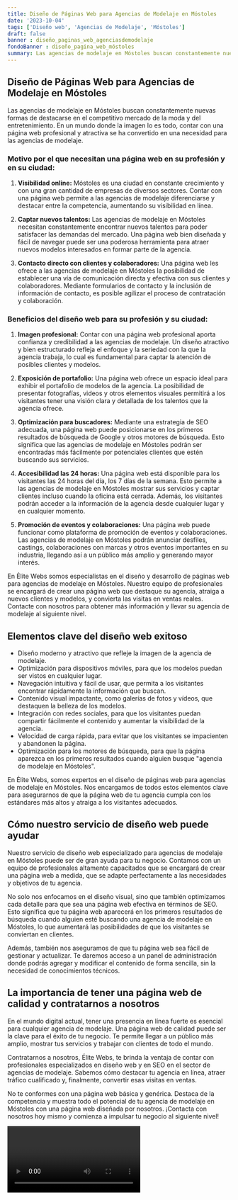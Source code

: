```yaml
---
title: Diseño de Páginas Web para Agencias de Modelaje en Móstoles
date: '2023-10-04'
tags: ['Diseño web', 'Agencias de Modelaje', 'Móstoles']
draft: false
banner : diseño_paginas_web_agenciasdemodelaje
fondoBanner : diseño_pagina_web_móstoles
summary: Las agencias de modelaje en Móstoles buscan constantemente nuevas formas de destacarse en el competitivo mercado de la moda y del entretenimiento. En un mundo donde la imagen lo es todo, contar con una página web profesional y atractiva se ha convertido en una necesidad para las agencias de modelaje.
---
```


## Diseño de Páginas Web para Agencias de Modelaje en Móstoles

Las agencias de modelaje en Móstoles buscan constantemente nuevas formas de destacarse en el competitivo mercado de la moda y del entretenimiento. En un mundo donde la imagen lo es todo, contar con una página web profesional y atractiva se ha convertido en una necesidad para las agencias de modelaje.

### Motivo por el que necesitan una página web en su profesión y en su ciudad:

1. **Visibilidad online:** Móstoles es una ciudad en constante crecimiento y con una gran cantidad de empresas de diversos sectores. Contar con una página web permite a las agencias de modelaje diferenciarse y destacar entre la competencia, aumentando su visibilidad en línea.

2. **Captar nuevos talentos:** Las agencias de modelaje en Móstoles necesitan constantemente encontrar nuevos talentos para poder satisfacer las demandas del mercado. Una página web bien diseñada y fácil de navegar puede ser una poderosa herramienta para atraer nuevos modelos interesados en formar parte de la agencia.

3. **Contacto directo con clientes y colaboradores:** Una página web les ofrece a las agencias de modelaje en Móstoles la posibilidad de establecer una vía de comunicación directa y efectiva con sus clientes y colaboradores. Mediante formularios de contacto y la inclusión de información de contacto, es posible agilizar el proceso de contratación y colaboración.

### Beneficios del diseño web para su profesión y su ciudad:

1. **Imagen profesional:** Contar con una página web profesional aporta confianza y credibilidad a las agencias de modelaje. Un diseño atractivo y bien estructurado refleja el enfoque y la seriedad con la que la agencia trabaja, lo cual es fundamental para captar la atención de posibles clientes y modelos.

2. **Exposición de portafolio:** Una página web ofrece un espacio ideal para exhibir el portafolio de modelos de la agencia. La posibilidad de presentar fotografías, videos y otros elementos visuales permitirá a los visitantes tener una visión clara y detallada de los talentos que la agencia ofrece.

3. **Optimización para buscadores:** Mediante una estrategia de SEO adecuada, una página web puede posicionarse en los primeros resultados de búsqueda de Google y otros motores de búsqueda. Esto significa que las agencias de modelaje en Móstoles podrán ser encontradas más fácilmente por potenciales clientes que estén buscando sus servicios.

4. **Accesibilidad las 24 horas:** Una página web está disponible para los visitantes las 24 horas del día, los 7 días de la semana. Esto permite a las agencias de modelaje en Móstoles mostrar sus servicios y captar clientes incluso cuando la oficina está cerrada. Además, los visitantes podrán acceder a la información de la agencia desde cualquier lugar y en cualquier momento.

5. **Promoción de eventos y colaboraciones:** Una página web puede funcionar como plataforma de promoción de eventos y colaboraciones. Las agencias de modelaje en Móstoles podrán anunciar desfiles, castings, colaboraciones con marcas y otros eventos importantes en su industria, llegando así a un público más amplio y generando mayor interés.

En Élite Webs somos especialistas en el diseño y desarrollo de páginas web para agencias de modelaje en Móstoles. Nuestro equipo de profesionales se encargará de crear una página web que destaque su agencia, atraiga a nuevos clientes y modelos, y convierta las visitas en ventas reales. Contacte con nosotros para obtener más información y llevar su agencia de modelaje al siguiente nivel.

<GifSeo />

<Cta />

## Elementos clave del diseño web exitoso

- Diseño moderno y atractivo que refleje la imagen de la agencia de modelaje.
- Optimización para dispositivos móviles, para que los modelos puedan ser vistos en cualquier lugar.
- Navegación intuitiva y fácil de usar, que permita a los visitantes encontrar rápidamente la información que buscan.
- Contenido visual impactante, como galerías de fotos y vídeos, que destaquen la belleza de los modelos.
- Integración con redes sociales, para que los visitantes puedan compartir fácilmente el contenido y aumentar la visibilidad de la agencia.
- Velocidad de carga rápida, para evitar que los visitantes se impacienten y abandonen la página.
- Optimización para los motores de búsqueda, para que la página aparezca en los primeros resultados cuando alguien busque "agencia de modelaje en Móstoles".

En Élite Webs, somos expertos en el diseño de páginas web para agencias de modelaje en Móstoles. Nos encargamos de todos estos elementos clave para asegurarnos de que la página web de tu agencia cumpla con los estándares más altos y atraiga a los visitantes adecuados.

## Cómo nuestro servicio de diseño web puede ayudar

Nuestro servicio de diseño web especializado para agencias de modelaje en Móstoles puede ser de gran ayuda para tu negocio. Contamos con un equipo de profesionales altamente capacitados que se encargará de crear una página web a medida, que se adapte perfectamente a las necesidades y objetivos de tu agencia.

No solo nos enfocamos en el diseño visual, sino que también optimizamos cada detalle para que sea una página web efectiva en términos de SEO. Esto significa que tu página web aparecerá en los primeros resultados de búsqueda cuando alguien esté buscando una agencia de modelaje en Móstoles, lo que aumentará las posibilidades de que los visitantes se conviertan en clientes.

Además, también nos aseguramos de que tu página web sea fácil de gestionar y actualizar. Te daremos acceso a un panel de administración donde podrás agregar y modificar el contenido de forma sencilla, sin la necesidad de conocimientos técnicos.

## La importancia de tener una página web de calidad y contratarnos a nosotros

En el mundo digital actual, tener una presencia en línea fuerte es esencial para cualquier agencia de modelaje. Una página web de calidad puede ser la clave para el éxito de tu negocio. Te permite llegar a un público más amplio, mostrar tus servicios y trabajar con clientes de todo el mundo.

Contratarnos a nosotros, Élite Webs, te brinda la ventaja de contar con profesionales especializados en diseño web y en SEO en el sector de agencias de modelaje. Sabemos cómo destacar tu agencia en línea, atraer tráfico cualificado y, finalmente, convertir esas visitas en ventas.

No te conformes con una página web básica y genérica. Destaca de la competencia y muestra todo el potencial de tu agencia de modelaje en Móstoles con una página web diseñada por nosotros. ¡Contacta con nosotros hoy mismo y comienza a impulsar tu negocio al siguiente nivel!

<Video />

<CtaBot job='Agencias de Modelaje' city='Móstoles'/>

<Gmaps query='Móstoles+españa+maps' />